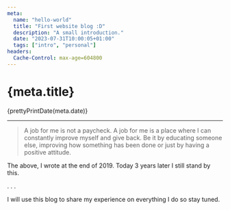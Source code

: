 ```yaml
---
meta:
  name: "hello-world"
  title: "First website blog :D"
  description: "A small introduction."
  date: "2023-07-31T10:00:05+01:00"
  tags: ["intro", "personal"]
headers:
  Cache-Control: max-age=604800
---
```



# {meta.title}

<time datetime={meta.date}>{prettyPrintDate(meta.date)}</time>

---

> A job for me is not a paycheck. A job for me is a place where I can constantly improve myself and give back.
> Be it by educating someone else, improving how something has been done or just by having a positive attitude.

The above, I wrote at the end of 2019. Today 3 years later I still stand by this.

.
.
.

I will use this blog to share my experience on everything I do so stay tuned.
